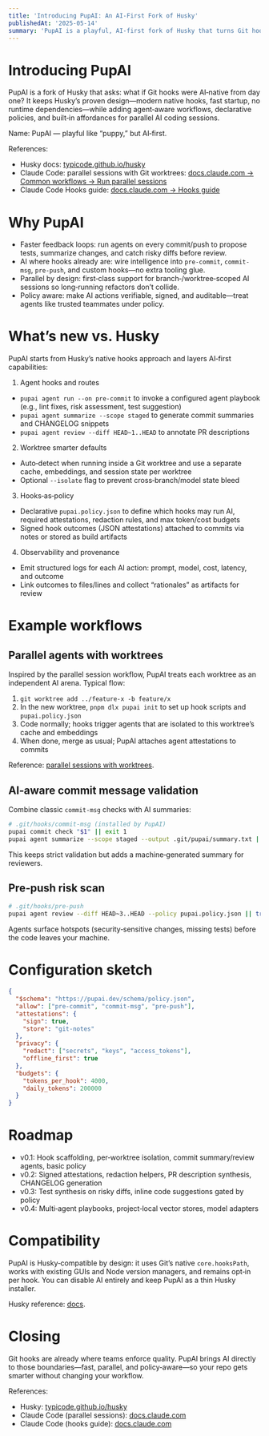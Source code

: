 ```yaml
---
title: 'Introducing PupAI: An AI‑First Fork of Husky'
publishedAt: '2025-05-14'
summary: 'PupAI is a playful, AI‑first fork of Husky that turns Git hooks into intelligent workflows: parallel agent sessions, policy‑aware automation, and hook‑level AI actions you can verify and trust.'
---
```


# Introducing PupAI

PupAI is a fork of Husky that asks: what if Git hooks were AI‑native from day one? It keeps Husky’s proven design—modern native hooks, fast startup, no runtime dependencies—while adding agent‑aware workflows, declarative policies, and built‑in affordances for parallel AI coding sessions.

Name: PupAI — playful like “puppy,” but AI‑first.

References:

- Husky docs: <a href="https://typicode.github.io/husky/" target="_blank" rel="noopener noreferrer">typicode.github.io/husky</a>
- Claude Code: parallel sessions with Git worktrees: <a href="https://docs.claude.com/en/docs/claude-code/common-workflows#run-parallel-claude-code-sessions-with-git-worktrees" target="_blank" rel="noopener noreferrer">docs.claude.com → Common workflows → Run parallel sessions</a>
- Claude Code Hooks guide: <a href="https://docs.claude.com/en/docs/claude-code/hooks-guide" target="_blank" rel="noopener noreferrer">docs.claude.com → Hooks guide</a>

# Why PupAI

- Faster feedback loops: run agents on every commit/push to propose tests, summarize changes, and catch risky diffs before review.
- AI where hooks already are: wire intelligence into `pre-commit`, `commit-msg`, `pre-push`, and custom hooks—no extra tooling glue.
- Parallel by design: first‑class support for branch‑/worktree‑scoped AI sessions so long‑running refactors don’t collide.
- Policy aware: make AI actions verifiable, signed, and auditable—treat agents like trusted teammates under policy.

# What’s new vs. Husky

PupAI starts from Husky’s native hooks approach and layers AI‑first capabilities:

1) Agent hooks and routes

- `pupai agent run --on pre-commit` to invoke a configured agent playbook (e.g., lint fixes, risk assessment, test suggestion)
- `pupai agent summarize --scope staged` to generate commit summaries and CHANGELOG snippets
- `pupai agent review --diff HEAD~1..HEAD` to annotate PR descriptions

2) Worktree smarter defaults

- Auto‑detect when running inside a Git worktree and use a separate cache, embeddings, and session state per worktree
- Optional `--isolate` flag to prevent cross‑branch/model state bleed

3) Hooks‑as‑policy

- Declarative `pupai.policy.json` to define which hooks may run AI, required attestations, redaction rules, and max token/cost budgets
- Signed hook outcomes (JSON attestations) attached to commits via notes or stored as build artifacts

4) Observability and provenance

- Emit structured logs for each AI action: prompt, model, cost, latency, and outcome
- Link outcomes to files/lines and collect “rationales” as artifacts for review

# Example workflows

## Parallel agents with worktrees

Inspired by the parallel session workflow, PupAI treats each worktree as an independent AI arena. Typical flow:

1. `git worktree add ../feature-x -b feature/x`
2. In the new worktree, `pnpm dlx pupai init` to set up hook scripts and `pupai.policy.json`
3. Code normally; hooks trigger agents that are isolated to this worktree’s cache and embeddings
4. When done, merge as usual; PupAI attaches agent attestations to commits

Reference: <a href="https://docs.claude.com/en/docs/claude-code/common-workflows#run-parallel-claude-code-sessions-with-git-worktrees" target="_blank" rel="noopener noreferrer">parallel sessions with worktrees</a>.

## AI‑aware commit message validation

Combine classic `commit-msg` checks with AI summaries:

```bash
# .git/hooks/commit-msg (installed by PupAI)
pupai commit check "$1" || exit 1
pupai agent summarize --scope staged --output .git/pupai/summary.txt || true
```

This keeps strict validation but adds a machine‑generated summary for reviewers.

## Pre‑push risk scan

```bash
# .git/hooks/pre-push
pupai agent review --diff HEAD~3..HEAD --policy pupai.policy.json || true
```

Agents surface hotspots (security‑sensitive changes, missing tests) before the code leaves your machine.

# Configuration sketch

```json
{
  "$schema": "https://pupai.dev/schema/policy.json",
  "allow": ["pre-commit", "commit-msg", "pre-push"],
  "attestations": {
    "sign": true,
    "store": "git-notes"
  },
  "privacy": {
    "redact": ["secrets", "keys", "access_tokens"],
    "offline_first": true
  },
  "budgets": {
    "tokens_per_hook": 4000,
    "daily_tokens": 200000
  }
}
```

# Roadmap

- v0.1: Hook scaffolding, per‑worktree isolation, commit summary/review agents, basic policy
- v0.2: Signed attestations, redaction helpers, PR description synthesis, CHANGELOG generation
- v0.3: Test synthesis on risky diffs, inline code suggestions gated by policy
- v0.4: Multi‑agent playbooks, project‑local vector stores, model adapters

# Compatibility

PupAI is Husky‑compatible by design: it uses Git’s native `core.hooksPath`, works with existing GUIs and Node version managers, and remains opt‑in per hook. You can disable AI entirely and keep PupAI as a thin Husky installer.

Husky reference: <a href="https://typicode.github.io/husky/" target="_blank" rel="noopener noreferrer">docs</a>.

# Closing

Git hooks are already where teams enforce quality. PupAI brings AI directly to those boundaries—fast, parallel, and policy‑aware—so your repo gets smarter without changing your workflow.

References:

- Husky: <a href="https://typicode.github.io/husky/" target="_blank" rel="noopener noreferrer">typicode.github.io/husky</a>
- Claude Code (parallel sessions): <a href="https://docs.claude.com/en/docs/claude-code/common-workflows#run-parallel-claude-code-sessions-with-git-worktrees" target="_blank" rel="noopener noreferrer">docs.claude.com</a>
- Claude Code (hooks guide): <a href="https://docs.claude.com/en/docs/claude-code/hooks-guide" target="_blank" rel="noopener noreferrer">docs.claude.com</a>


